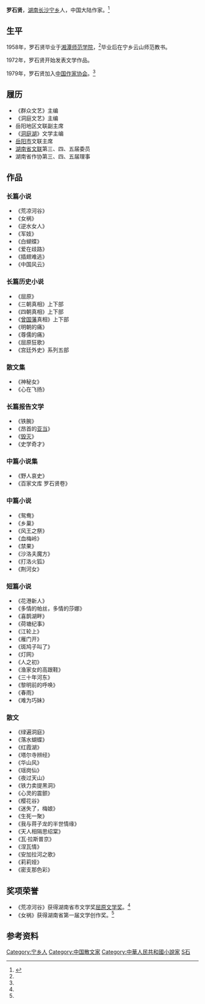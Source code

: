 {{onesource|time=2018-11-13T13:09:27+00:00}}
{{Infobox writer <!-- see Template:Infobox writer -->
| 图像     = 
| 图像说明 = 
| 姓名     = 罗石贤
| 原文名称 = 
| 字       = 
| 号       = 
| 笔名     = 
| 原名     = 
| 出生     = {{birth year and age|1940|12}}
| 出生地点 = {{CHN-1928}}[[湖南省|湖南省]][[长沙市|长沙市]][[宁乡市|宁乡县]]
| 逝世     = <!--卒年在前生年在后{{death date and age|}} 或{{death year and age| }}-->
| 逝世地点 = 
| 职业     = 
| 种族     = 汉族
| 语言     = 中文
| 母校     = [[湘潭师范学院|湘潭师范学院]]
| 创作时期 = 1962年至今
| 体裁     = 小说、散文、诗歌
| 主题     = 
| 文学运动 = 
| 代表作   = 《荒凉河谷》<br>《女祸》<br>《[[屈原|屈原]]》
| 父母     = 
| 配偶     =  <!--{{marriage|姓名|年份}} -->
| 伴侣     = 
| 子女     = 
| 亲属     = 
| 受影响于 = 
| 施影响于 = 
| 奖项     = [[屈原文学奖|屈原文学奖]]<br>湖南省第一届文学创作奖
| 官方网站 = <!--  {{URL|website}} -->
| 签名     =  <!--不需要加[[file:|128px]] -->
}}
''' 罗石贤 '''{{BD|1940年|12月}}，[[湖南省|湖南]][[长沙市|长沙]][[宁乡市|宁乡]]人，中国大陆作家。<ref name="罗石贤">{{cite web|url=http://www.chinawriter.com.cn/zxhy/member/3540.shtml|title=《罗石贤》|date=|work=中国作家网|access-date=2011-11-30|archive-date=2018-11-13|archive-url=https://web.archive.org/web/20181113210406/http://www.chinawriter.com.cn/zxhy/member/3540.shtml|dead-url=no}}</ref>

== 生平 ==
1958年，罗石贤毕业于[[湘潭师范学院|湘潭师范学院]]，<ref name="罗石贤"/>毕业后在宁乡云山师范教书。

1972年，罗石贤开始发表文学作品。

1979年，罗石贤加入[[中国作家协会|中国作家协会]]。<ref name="罗石贤"/>

== 履历 ==
*《群众文艺》主编
*《洞庭文艺》主编
*岳阳地区文联副主席
*《[[洞庭湖|洞庭湖]]》文学主编
*[[岳阳市|岳阳市]]文联主席
*[[湖南省文联|湖南省文联]]第三、四、五届委员
*湖南省作协第三、四、五届理事

== 作品 ==
=== 长篇小说 ===
*《荒凉河谷》
*《女祸》
*《逆水女人》
*《军妓》
*《白蝴蝶》
*《爱在歧路》
*《插翅难逃》
*《中国风云》

===长篇历史小说  ===
*《屈原》
*《三朝真相》上下部
*《四朝真相》上下部
*《[[曾国藩|曾国藩]]真相》上下部
*《明朝的痛》
*《尊儒的痛》
*《屈原狂歌》
*《宫廷外史》系列五部

===  散文集===
*《神秘女》
*《心在飞扬》

=== 长篇报告文学 ===
*《铁腕》
*《昂首的[[亚当|亚当]]》
*《[[毁灭|毁灭]]》
*《史学奇才》

===中篇小说集  ===
*《野人哀史》
*《百家文库 罗石贤卷》

=== 中篇小说 ===
*《鸳鸯》
*《乡巢》
*《风王之祭》
*《血梅岭》
*《禁果》
*《沙洛夫魔方》
*《打洛火狐》
*《荆河女》

=== 短篇小说 ===
*《花港新人》
*《多情的帕丝，多情的莎娜》
*《喜鹊湖畔》
*《荷塘纪事》
*《江轮上》
*《雁门开》
*《斑鸠子叫了》
*《灯网》
*《人之初》
*《渔家女的高跟鞋》
*《三十年河东》
*《黎明前的呼唤》
*《春雨》
*《难为巧妹》

=== 散文 ===
*《绿遍洞庭》
*《落水蝴蝶》
*《红霞湖》
*《塔尔寺辨经》
*《华山风》
*《瑶岗仙》
*《夜过天山》
*《铁力卖提黑洞》
*《心灵的震颤》
*《樱花谷》
*《迷失了，梅娘》
*《生死一聚》
*《我与蒋子龙的半世情缘》
*《天人相隔思绍棠》
*《瓦·拉斯普京》
*《涅瓦情》
*《安加拉河之歌》
*《莉莉娅》
*《密支那色彩》

== 奖项荣誉 ==
*《荒凉河谷》获得湖南省市文学奖[[屈原文学奖|屈原文学奖]]。<ref name="罗石贤"/>
*《女祸》获得湖南省第一届文学创作奖。<ref name="罗石贤"/>

==参考资料==
<div class="references-small">
<references></references>
</div>

{{Normdaten}}
{{DEFAULTSORT:Luo Shixian罗石贤}}
[[Category:宁乡人|Category:宁乡人]]
[[Category:中国散文家|Category:中国散文家]]
[[Category:中華人民共和國小說家|Category:中華人民共和國小說家]]
[[Category:罗姓|S石]]